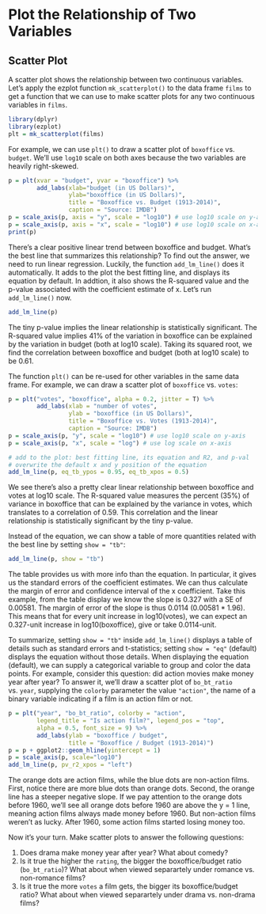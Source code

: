 # Plot the Relationship of Two Variables

## Scatter Plot

A scatter plot shows the relationship between two continuous variables. Let's 
apply the ezplot function `mk_scatterplot()` to the data frame `films` to 
get a function that we can use to make scatter plots for any two continuous 
variables in `films`.
```r
library(dplyr)
library(ezplot)
plt = mk_scatterplot(films)
```

For example, we can use `plt()` to draw a scatter plot of `boxoffice` vs. 
`budget`. We'll use `log10` scale on both axes because the two variables are 
heavily right-skewed.
```r
p = plt(xvar = "budget", yvar = "boxoffice") %>% 
        add_labs(xlab="budget (in US Dollars)", 
                 ylab="boxoffice (in US Dollars)",         
                 title = "Boxoffice vs. Budget (1913-2014)",
                 caption = "Source: IMDB")
p = scale_axis(p, axis = "y", scale = "log10") # use log10 scale on y-axis
p = scale_axis(p, axis = "x", scale = "log10") # use log10 scale on x-axis
print(p)
```

There's a clear positive linear trend between boxoffice and budget. What's
the best line that summarizes this relationship? To find out the answer, we need 
to run linear regression. Luckily, the function `add_lm_line()` does it 
automatically. It adds to the plot the best fitting line, and displays its 
equation by default. In addtion, it also shows the R-squared value and the 
p-value associated with the coefficient estimate of x. Let's run `add_lm_line()` now. 
```r
add_lm_line(p)
```

The tiny p-value implies the linear relationship is statistically significant. 
The R-squared value implies 41% of the variation in boxoffice can be explained
by the variation in budget (both at log10 scale). Taking its squared root, we
find the correlation between boxoffice and budget (both at log10 scale) to be 
0.61.

The function `plt()` can be re-used for other variables in the same data frame. 
For example, we can draw a scatter plot of `boxoffice` vs. `votes`:
```r
p = plt("votes", "boxoffice", alpha = 0.2, jitter = T) %>% 
        add_labs(xlab = "number of votes", 
                 ylab = "boxoffice (in US Dollars)", 
                 title = "Boxoffice vs. Votes (1913-2014)",
                 caption = "Source: IMDB")
p = scale_axis(p, "y", scale = "log10") # use log10 scale on y-axis
p = scale_axis(p, "x", scale = "log") # use log scale on x-axis

# add to the plot: best fitting line, its equation and R2, and p-val
# overwrite the default x and y position of the equation
add_lm_line(p, eq_tb_ypos = 0.95, eq_tb_xpos = 0.5) 
```

We see there's also a pretty clear linear relationship between boxoffice and 
votes at log10 scale. The R-squared value measures the percent (35%) of variance 
in boxoffice that can be explained by the variance in votes, which translates
to a correlation of 0.59. This correlation and the linear relationship is 
statistically significant by the tiny p-value. 

Instead of the equation, we can show a table of more quantities related with the 
best line by setting `show = "tb"`:
```r
add_lm_line(p, show = "tb") 
```

The table provides us with more info than the equation. In particular, it gives
us the standard errors of the coefficient estimates. We can thus calculate the
margin of error and confidence interval of the x coefficient. Take this 
example, from the table display we know the slope is 0.327 with a SE of 0.00581.
The margin of error of the slope is thus 0.0114 (0.00581 * 1.96). This means 
that for every unit increase in log10(votes), we can expect an 0.327-unit 
increase in log10(boxoffice), give or take 0.0114-unit. 

To summarize, setting `show = "tb"` inside `add_lm_line()` displays a table of
details such as standard errors and t-statistics; setting `show = "eq"` (default) displays the equation without those details. When displaying the equation (default),
we can supply a categorical variable to group and color the data points. 
For example, consider this question: did action movies make money year after year? 
To answer it, we'll draw a scatter plot of `bo_bt_ratio` vs. `year`, supplying the
`colorby` parameter the value `"action"`, the name of a binary variable indicating
if a film is an action film or not.
```r
p = plt("year", "bo_bt_ratio", colorby = "action", 
        legend_title = "Is action film?", legend_pos = "top",
        alpha = 0.5, font_size = 9) %>% 
        add_labs(ylab = "boxoffice / budget", 
                 title = "Boxoffice / Budget (1913-2014)")
p = p + ggplot2::geom_hline(yintercept = 1)
p = scale_axis(p, scale="log10")
add_lm_line(p, pv_r2_xpos = "left")
```

The orange dots are action films, while the blue dots are non-action films. 
First, notice there are more blue dots than orange dots. Second, the orange line 
has a steeper negative slope. If we pay attention to the orange dots before 1960, 
we'll see all orange dots before 1960 are above the y = 1 line, meaning
action films always made money before 1960. But non-action films weren't as 
lucky. After 1960, some action films started losing money too. 

Now it's your turn. Make scatter plots to answer the following questions:

1. Does drama make money year after year? What about comedy? 
2. Is it true the higher the `rating`, the bigger the boxoffice/budget ratio 
(`bo_bt_ratio`)? What about when viewed separartely under romance vs. 
non-romance films?
3. Is it true the more `votes` a film gets, the bigger its boxoffice/budget 
ratio? What about when viewed separartely under drama vs. non-drama films?

